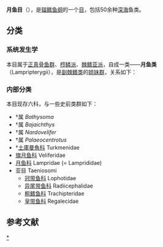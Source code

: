 {{Automatic Taxobox
| fossil_range = {{fossilrange|坎帕阶|现今}}
| image = king of herrings.png
| image_caption = [[皇带鱼|皇带鱼]]
| taxon = Lampriformes
| authority = {{le|Charles Tate Regan|Charles Tate Regan|Regan}}, 1909
| subdivision =
*[[月鱼科|月鱼科]] Lampridae 
*[[冠带鱼科|冠带鱼科]] Lophotidae
*[[异尾带鱼科|异尾带鱼科]] Radiicephalidae
*[[粗鳍鱼科|粗鳍鱼科]] Trachipteridae
*[[皇带鱼科|皇带鱼科]] Regalecidae
*[[旗月鱼科|旗月鱼科]] Veliferidae
}}
'''月鱼目'''（{{Species name|Lampridiformes}}），是[[辐鳍鱼纲|辐鳍鱼纲]]的一个[[目_(生物)|目]]，包括50余种[[深海|深海]]鱼类。

==分类==
===系统发生学===
本目属于[[正真骨鱼群|正真骨鱼群]]、[[栉鳞派|栉鳞派]]、[[棘鳍亚派|棘鳍亚派]]，自成一类——'''月鱼类'''（Lampripterygii），是[[副棘鳍类|副棘鳍类]]的[[姐妹群|姐妹群]]，关系如下{{r|deepfin}}：
{{新真骨鱼亚群支序分类法}}

===内部分类===
本目现存六科，与一些史前类群如下：
*†属 ''Bathysoma''
*†属 ''Bajaichthys''
*†属 ''Nardovelifer''
*†属 ''Palaeocentrotus''
*†[[土庫曼魚科|土庫曼魚科]] Turkmenidae
*[[旗月鱼科|旗月鱼科]] Veliferidae
*[[月鱼科|月鱼科]] Lampridae (= Lamprididae)
*亚目 Taeniosomi
**[[冠带鱼科|冠带鱼科]] Lophotidae
**[[异尾带鱼科|异尾带鱼科]] Radiicephalidae
**[[粗鳍鱼科|粗鳍鱼科]] Trachipteridae
**[[皇带鱼科|皇带鱼科]] Regalecidae

==参考文献==
{{reflist|refs=
<ref name=deepfin>{{Betancur-R et al., 2017}}</ref>
}}

{{輻鰭魚}}
{{Taxonbar|from=Q547507}}

[[Category:月鱼目|*]]